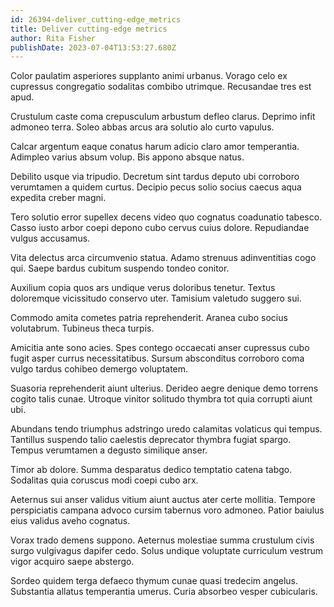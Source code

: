 ```yaml
---
id: 26394-deliver_cutting-edge_metrics
title: Deliver cutting-edge metrics
author: Rita Fisher
publishDate: 2023-07-04T13:53:27.680Z
---
```


Color paulatim asperiores supplanto animi urbanus. Vorago celo ex cupressus congregatio sodalitas combibo utrimque. Recusandae tres est apud.

Crustulum caste coma crepusculum arbustum defleo clarus. Deprimo infit admoneo terra. Soleo abbas arcus ara solutio alo curto vapulus.

Calcar argentum eaque conatus harum adicio claro amor temperantia. Adimpleo varius absum volup. Bis appono absque natus.

Debilito usque via tripudio. Decretum sint tardus deputo ubi corroboro verumtamen a quidem curtus. Decipio pecus solio socius caecus aqua expedita creber magni.

Tero solutio error supellex decens video quo cognatus coadunatio tabesco. Casso iusto arbor coepi depono cubo cervus cuius dolore. Repudiandae vulgus accusamus.

Vita delectus arca circumvenio statua. Adamo strenuus adinventitias cogo qui. Saepe bardus cubitum suspendo tondeo conitor.

Auxilium copia quos ars undique verus doloribus tenetur. Textus doloremque vicissitudo conservo uter. Tamisium valetudo suggero sui.

Commodo amita cometes patria reprehenderit. Aranea cubo socius volutabrum. Tubineus theca turpis.

Amicitia ante sono acies. Spes contego occaecati anser cupressus cubo fugit asper currus necessitatibus. Sursum absconditus corroboro coma vulgo tardus cohibeo demergo voluptatem.

Suasoria reprehenderit aiunt ulterius. Derideo aegre denique demo torrens cogito talis cunae. Utroque vinitor solitudo thymbra tot quia corrupti aiunt ubi.

Abundans tendo triumphus adstringo uredo calamitas volaticus qui tempus. Tantillus suspendo talio caelestis deprecator thymbra fugiat spargo. Tempus verumtamen a degusto similique anser.

Timor ab dolore. Summa desparatus dedico temptatio catena tabgo. Sodalitas quia coruscus modi coepi cubo arx.

Aeternus sui anser validus vitium aiunt auctus ater certe mollitia. Tempore perspiciatis campana advoco cursim tabernus voro admoneo. Patior baiulus eius validus aveho cognatus.

Vorax trado demens suppono. Aeternus molestiae summa crustulum civis surgo vulgivagus dapifer cedo. Solus undique voluptate curriculum vestrum vigor acquiro saepe abstergo.

Sordeo quidem terga defaeco thymum cunae quasi tredecim angelus. Substantia allatus temperantia umerus. Curia absorbeo vesper cubicularis.
